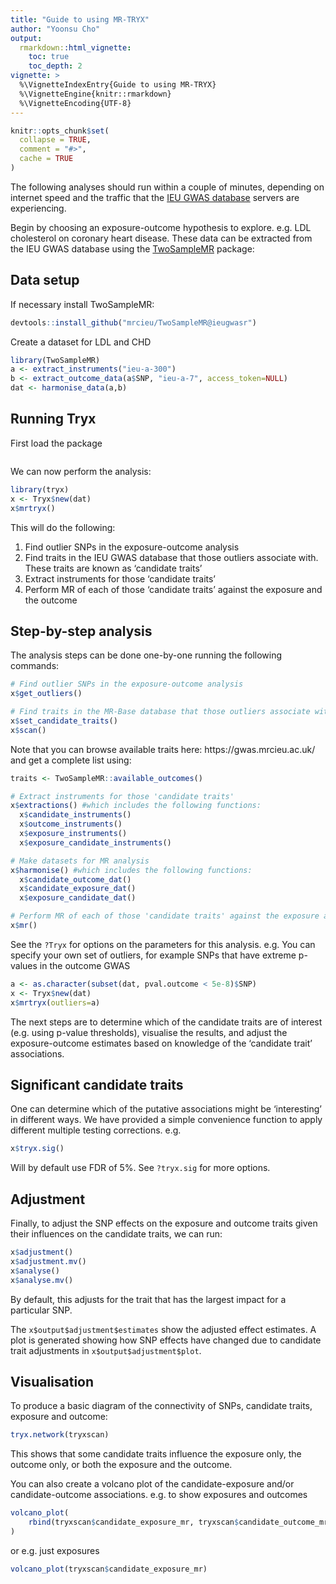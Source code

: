 ---
title: "Guide to using MR-TRYX"
author: "Yoonsu Cho"
output:
  rmarkdown::html_vignette:
    toc: true
    toc_depth: 2
vignette: >
  %\VignetteIndexEntry{Guide to using MR-TRYX}
  %\VignetteEngine{knitr::rmarkdown}
  %\VignetteEncoding{UTF-8}
---

```{r, include = FALSE}
knitr::opts_chunk$set(
  collapse = TRUE,
  comment = "#>",
  cache = TRUE
)
```

The following analyses should run within a couple of minutes, depending on internet speed and the traffic that the [IEU GWAS database](https://gwas.mrcieu.ac.uk/) servers are experiencing.

Begin by choosing an exposure-outcome hypothesis to explore. e.g. LDL cholesterol on coronary heart disease. These data can be extracted from the IEU GWAS database using the [TwoSampleMR](https://mrcieu.github.io/TwoSampleMR/) package:


## Data setup

If necessary install TwoSampleMR:

```r
devtools::install_github("mrcieu/TwoSampleMR@ieugwasr")
```

Create a dataset for LDL and CHD

```{r}
library(TwoSampleMR)
a <- extract_instruments("ieu-a-300")
b <- extract_outcome_data(a$SNP, "ieu-a-7", access_token=NULL)
dat <- harmonise_data(a,b)
```

## Running Tryx

First load the package

```{r}
```

We can now perform the analysis:

```{r}
library(tryx)
x <- Tryx$new(dat)
x$mrtryx()
```

This will do the following:

1. Find outlier SNPs in the exposure-outcome analysis
2. Find traits in the IEU GWAS database that those outliers associate with. These traits are known as 'candidate traits'
3. Extract instruments for those 'candidate traits'
4. Perform MR of each of those 'candidate traits' against the exposure and the outcome


## Step-by-step analysis


The analysis steps can be done one-by-one running the following commands:

```r
# Find outlier SNPs in the exposure-outcome analysis
x$get_outliers()

# Find traits in the MR-Base database that those outliers associate with. These traits are known as 'candidate traits'
x$set_candidate_traits()
x$scan()
```

Note that you can browse available traits here: https://gwas.mrcieu.ac.uk/ and get a complete list using:

```r
traits <- TwoSampleMR::available_outcomes()
```

```r
# Extract instruments for those 'candidate traits'
x$extractions() #which includes the following functions:
  x$candidate_instruments()
  x$outcome_instruments()
  x$exposure_instruments()
  x$exposure_candidate_instruments()

# Make datasets for MR analysis
x$harmonise() #which includes the following functions:
  x$candidate_outcome_dat()
  x$candidate_exposure_dat()
  x$exposure_candidate_dat()

# Perform MR of each of those 'candidate traits' against the exposure and the outcomes
x$mr()
```


See the `?Tryx` for options on the parameters for this analysis. e.g. You can specify your own set of outliers, for example SNPs that have extreme p-values in the outcome GWAS

```r
a <- as.character(subset(dat, pval.outcome < 5e-8)$SNP)
x <- Tryx$new(dat)
x$mrtryx(outliers=a)
```

The next steps are to determine which of the candidate traits are of interest (e.g. using p-value thresholds), visualise the results, and adjust the exposure-outcome estimates based on knowledge of the 'candidate trait' associations.


## Significant candidate traits

One can determine which of the putative associations might be 'interesting' in different ways. We have provided a simple convenience function to apply different multiple testing corrections. e.g.

```r
x$tryx.sig()
```

Will by default use FDR of 5%. See `?tryx.sig` for more options.



## Adjustment

Finally, to adjust the SNP effects on the exposure and outcome traits given their influences on the candidate traits, we can run:

```r
x$adjustment()
x$adjustment.mv()
x$analyse()
x$analyse.mv()
```

By default, this adjusts for the trait that has the largest impact for a particular SNP. 

The `x$output$adjustment$estimates` show the adjusted effect estimates. A plot is generated showing how SNP effects have changed due to candidate trait adjustments in `x$output$adjustment$plot`.



## Visualisation

To produce a basic diagram of the connectivity of SNPs, candidate traits, exposure and outcome:

```r
tryx.network(tryxscan)
```

This shows that some candidate traits influence the exposure only, the outcome only, or both the exposure and the outcome. 

You can also create a volcano plot of the candidate-exposure and/or candidate-outcome associations. e.g. to show exposures and outcomes

```r
volcano_plot(
    rbind(tryxscan$candidate_exposure_mr, tryxscan$candidate_outcome_mr)
)
```

or e.g. just exposures

```r
volcano_plot(tryxscan$candidate_exposure_mr)
```


